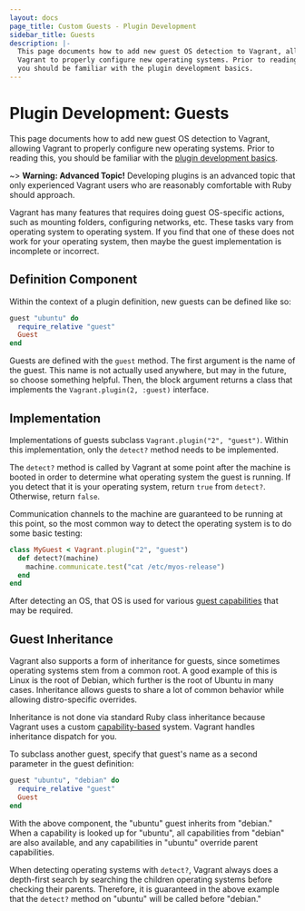 ```yaml
---
layout: docs
page_title: Custom Guests - Plugin Development
sidebar_title: Guests
description: |-
  This page documents how to add new guest OS detection to Vagrant, allowing
  Vagrant to properly configure new operating systems. Prior to reading this,
  you should be familiar with the plugin development basics.
---
```


# Plugin Development: Guests

This page documents how to add new guest OS detection to Vagrant, allowing
Vagrant to properly configure new operating systems.
Prior to reading this, you should be familiar
with the [plugin development basics](/docs/plugins/development-basics).

~> **Warning: Advanced Topic!** Developing plugins is an
advanced topic that only experienced Vagrant users who are reasonably
comfortable with Ruby should approach.

Vagrant has many features that requires doing guest OS-specific
actions, such as mounting folders, configuring networks, etc. These
tasks vary from operating system to operating system. If you find that
one of these does not work for your operating system, then maybe the
guest implementation is incomplete or incorrect.

## Definition Component

Within the context of a plugin definition, new guests can be defined
like so:

```ruby
guest "ubuntu" do
  require_relative "guest"
  Guest
end
```

Guests are defined with the `guest` method. The first argument is the
name of the guest. This name is not actually used anywhere, but may in the
future, so choose something helpful. Then, the block argument returns a
class that implements the `Vagrant.plugin(2, :guest)` interface.

## Implementation

Implementations of guests subclass `Vagrant.plugin("2", "guest")`. Within
this implementation, only the `detect?` method needs to be implemented.

The `detect?` method is called by Vagrant at some point after the machine
is booted in order to determine what operating system the guest is running.
If you detect that it is your operating system, return `true` from `detect?`.
Otherwise, return `false`.

Communication channels to the machine are guaranteed to be running at this
point, so the most common way to detect the operating system is to do
some basic testing:

```ruby
class MyGuest < Vagrant.plugin("2", "guest")
  def detect?(machine)
    machine.communicate.test("cat /etc/myos-release")
  end
end
```

After detecting an OS, that OS is used for various
[guest capabilities](/docs/plugins/guest-capabilities) that may be
required.

## Guest Inheritance

Vagrant also supports a form of inheritance for guests, since sometimes
operating systems stem from a common root. A good example of this is Linux
is the root of Debian, which further is the root of Ubuntu in many cases.
Inheritance allows guests to share a lot of common behavior while allowing
distro-specific overrides.

Inheritance is not done via standard Ruby class inheritance because Vagrant
uses a custom [capability-based](/docs/plugins/guest-capabilities) system.
Vagrant handles inheritance dispatch for you.

To subclass another guest, specify that guest's name as a second parameter
in the guest definition:

```ruby
guest "ubuntu", "debian" do
  require_relative "guest"
  Guest
end
```

With the above component, the "ubuntu" guest inherits from "debian." When
a capability is looked up for "ubuntu", all capabilities from "debian" are
also available, and any capabilities in "ubuntu" override parent capabilities.

When detecting operating systems with `detect?`, Vagrant always does a
depth-first search by searching the children operating systems before
checking their parents. Therefore, it is guaranteed in the above example
that the `detect?` method on "ubuntu" will be called before "debian."
